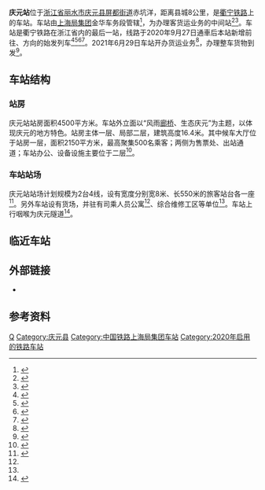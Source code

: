 {{Infobox China railway station
|name = 庆元站
|eng_name = Qingyuan Railway Station
|symbol_right = {{rint|cn|rail}}
|image = 
|caption = 
|other_name= 
|code = 32827
|commercial_code = QYU
|pinyin_code = QYU
|type= 中间站
|业务性质 = 
|技术性质= 
|address = [[浙江省|浙江省]][[丽水市|丽水市]][[庆元县|庆元县]][[屏都街道|屏都街道]]赤坑洋
|coordinates = {{coord|27.617325|N|118.956696|E|format=dms|display=inline,title|type:railwaystation_region:CN}}
|built= 
|opened= 2020年9月27日
|owned = [[上海局集团|上海局集团]]金华车务段
|operator= 
|line = [[衢宁铁路|衢宁铁路]]
|classification =
|platform = 2
|tracks = 4
|website = 
}}
'''庆元站'''位于[[浙江省|浙江省]][[丽水市|丽水市]][[庆元县|庆元县]][[屏都街道|屏都街道]]赤坑洋，距离县城8公里，是[[衢宁铁路|衢宁铁路]]上的车站。车站由[[上海局集团|上海局集团]]金华车务段管辖<ref>{{cite news|title=衢宁铁路进入静态验收开通倒计时 9月底金华市民可乘火车去龙泉庆元|url=http://www.jinhua.gov.cn/11330700002592599F/gzdt/202007/t20200712_4672924_1.html|publisher=金华市政府|work=金华日报|date=2020-07-12|quote=浙江段新建龙游南、遂昌、松阳、龙泉、庆元5座客货运中间站，归属金华车务段管辖。}}{{Dead link}}</ref>，为办理客货运业务的中间站<ref name="ma">{{cite article|title=新建衢州至宁德铁路环境影响报告书|publisher=中铁第四勘察设计院集团有限公司|year=2014}}</ref><ref>{{cite news|title=衢宁铁路庆元站设在赤坑洋|url=http://qynews.zjol.com.cn/qynews/system/2015/08/04/019599206.shtml|publisher=庆元网|date=2015-08-04|accessdate=2020-08-09|archive-date=2021-04-24|archive-url=https://web.archive.org/web/20210424144853/http://qynews.zjol.com.cn/qynews/system/2015/08/04/019599206.shtml|dead-url=no}}</ref>。车站是衢宁铁路在浙江省内的最后一站，线路于2020年9月27日通車后本站新增前往{{站|上海南}}、{{站|杭州}}方向的始发列车<ref>{{cite news|title=蓝伶俐赴金华对接衢宁铁路庆元站开行始发列车工作|url=http://qynews.zjol.com.cn/qynews/system/2019/11/20/032031450.shtml|publisher=庆元网|date=2019-11-20|accessdate=2020-08-09|archive-date=2019-11-25|archive-url=https://web.archive.org/web/20191125154942/http://qynews.zjol.com.cn/qynews/system/2019/11/20/032031450.shtml|dead-url=no}}</ref><ref>{{cite news|title=蓝伶俐赴沿海铁路浙江公司对接衢宁铁路庆元站列车始发工作|url=http://qynews.zjol.com.cn/qynews/system/2020/07/06/032601833.shtml|publisher=庆元网|date=2020-07-06|accessdate=2020-08-09|archive-date=2021-04-24|archive-url=https://web.archive.org/web/20210424144858/http://qynews.zjol.com.cn/qynews/system/2020/07/06/032601833.shtml|dead-url=no}}</ref><ref name="de">{{cite news|title=上海路局同意庆元开行始发列车！再过6个月，庆元人就可在家门口搭乘火车了|url=http://qynews.zjol.com.cn/qynews/system/2020/03/11/032314915.shtml|publisher=庆元网|date=2020-03-11|accessdate=2020-08-09|archive-date=2021-04-24|archive-url=https://web.archive.org/web/20210424151515/http://qynews.zjol.com.cn/qynews/system/2020/03/11/032314915.shtml|dead-url=no}}</ref><ref>{{cite news|title=衢宁铁路可以购票了！从庆元、龙泉、遂昌、松阳出发，将到达这些城市|url=http://news.lsnews.com.cn/kx/202009/t20200925_830037.shtml|work=长三角铁路|publisher=丽水网|date=2020-09-25|accessdate=2020-09-25|archive-date=2021-04-24|archive-url=https://web.archive.org/web/20210424144919/http://news.lsnews.com.cn/kx/202009/t20200925_830037.shtml|dead-url=no}}</ref>。2021年6月29日车站开办货运业务<ref>{{cite news|title=衢宁铁路浙江段4个车站开始运货|url=https://news.hangzhou.com.cn/zjnews/content/2021-06/29/content_7996982.htm|publisher=杭州网|date=2021-06-29|accessdate=2021-06-29|archive-date=2021-06-29|archive-url=https://web.archive.org/web/20210629151238/https://news.hangzhou.com.cn/zjnews/content/2021-06/29/content_7996982.htm|dead-url=no}}</ref>，办理整车货物到发<ref name="95306info">{{cite web|url=http://hyfw.95306.cn/hyinfo/action/FwcszsAction_index?type=1|title=营业站服务信息查询|publisher=中国铁路95306网|access-date=2021-06-29|archive-date=2018-09-14|archive-url=https://web.archive.org/web/20180914133603/http://hyfw.95306.cn/hyinfo/action/FwcszsAction_index?type=1|dead-url=no}}</ref>。

==车站结构==
===站房===
庆元站站房面积4500平方米。车站外立面以“风雨[[廊桥|廊桥]]、生态庆元”为主题，以体现庆元的地方特色。站房主体一层、局部二层，建筑高度16.4米。其中候车大厅位于站房一层，面积2150平方米，最高聚集500名乘客；两侧为售票处、出站通道；车站办公、设备设施主要位于二层<ref>{{cite news|title=衢宁铁路庆元站站房修改初步设计获铁总批复|url=http://qynews.zjol.com.cn/qynews/system/2019/01/10/031393043.shtml|publisher=庆元网|date=2019-01-10|accessdate=2020-08-09|archive-date=2021-04-24|archive-url=https://web.archive.org/web/20210424151440/http://qynews.zjol.com.cn/qynews/system/2019/01/10/031393043.shtml|dead-url=no}}</ref>。

===车站站场===
庆元站站场计划规模为2台4线，设有宽度分别宽8米、长550米的旅客站台各一座<ref>{{Cite news|title=火车站站台抓紧建设|url=http://qynews.zjol.com.cn/qynews/system/2019/12/30/032091779.shtml|publisher=庆元网|date=2019-12-30|accessdate=2020-08-09|archive-date=2021-04-24|archive-url=https://web.archive.org/web/20210424144936/http://qynews.zjol.com.cn/qynews/system/2019/12/30/032091779.shtml|dead-url=no}}</ref>。另外车站设有货场，并驻有司乘人员公寓<ref name="de"/>、综合维修工区等单位<ref name="ma"/>。车站上行咽喉为庆元隧道<ref>{{cite news|title=衢宁铁路庆元段：7个先行开工点陆续进场施工|url=http://qynews.zjol.com.cn/qynews/system/2015/12/24/020046778.shtml|publisher=庆元网|date=2015-12-24|accessdate=2020-08-09|archive-date=2021-04-24|archive-url=https://web.archive.org/web/20210424144942/http://qynews.zjol.com.cn/qynews/system/2015/12/24/020046778.shtml|dead-url=no}}</ref>。

== 临近车站 ==
{{start rail box|[[中国铁路|中国铁路]]}}
{{s-inop|[[田丁寨站|田丁寨站]]|[[衢州站|衢州站]]方向}}
{{s-line|[[衢宁铁路|衢宁铁路]]<br />← 14km 庆元站 17km →}}
{{s-inop|[[松溪站_(福建省)|松溪站]]|[[宁德站|宁德站]]方向}}
{{end box}}

==外部链接==
*{{cite web|title=【专题】衢宁铁路 庆元腾飞的梦想|url=http://qynews.zjol.com.cn/qynews/xwzt/tielu/|publisher=庆元网|accessdate=2020-08-09|archive-date=2018-09-26|archive-url=https://web.archive.org/web/20180926150934/http://qynews.zjol.com.cn/qynews/xwzt/tielu/|dead-url=no}}

== 参考资料 ==
{{reflist}}

{{衢宁铁路}}
[[Category:丽水市铁路车站|Q]]
[[Category:庆元县|Category:庆元县]]
[[Category:中国铁路上海局集团车站|Category:中国铁路上海局集团车站]]
[[Category:2020年启用的铁路车站|Category:2020年启用的铁路车站]]
